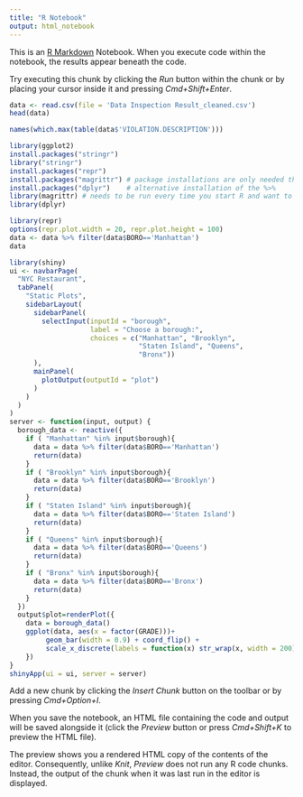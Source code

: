 ```yaml
---
title: "R Notebook"
output: html_notebook
---
```


This is an [R Markdown](http://rmarkdown.rstudio.com) Notebook. When you execute code within the notebook, the results appear beneath the code. 

Try executing this chunk by clicking the *Run* button within the chunk or by placing your cursor inside it and pressing *Cmd+Shift+Enter*. 

```r
data <- read.csv(file = 'Data Inspection Result_cleaned.csv')
head(data)
```
```r
names(which.max(table(data$'VIOLATION.DESCRIPTION')))
```
```r
library(ggplot2)
install.packages("stringr")
library("stringr")
install.packages("repr")
install.packages("magrittr") # package installations are only needed the first time you use it
install.packages("dplyr")    # alternative installation of the %>%
library(magrittr) # needs to be run every time you start R and want to use %>%
library(dplyr) 
```
```r
library(repr)
options(repr.plot.width = 20, repr.plot.height = 100)
data <- data %>% filter(data$BORO=='Manhattan')
data
```

```r
library(shiny)
ui <- navbarPage(
  "NYC Restaurant",
  tabPanel(
    "Static Plots",
    sidebarLayout(
      sidebarPanel(
        selectInput(inputId = "borough",
                    label = "Choose a borough:",
                    choices = c("Manhattan", "Brooklyn",
                                "Staten Island", "Queens",
                                "Bronx"))
      ),
      mainPanel(
        plotOutput(outputId = "plot")
      )
    )
  )
)
server <- function(input, output) {
  borough_data <- reactive({
    if ( "Manhattan" %in% input$borough){
      data = data %>% filter(data$BORO=='Manhattan')
      return(data)
    }
    if ( "Brooklyn" %in% input$borough){
      data = data %>% filter(data$BORO=='Brooklyn')
      return(data)
    }
    if ( "Staten Island" %in% input$borough){
      data = data %>% filter(data$BORO=='Staten Island')
      return(data)
    }
    if ( "Queens" %in% input$borough){
      data = data %>% filter(data$BORO=='Queens')
      return(data)
    }
    if ( "Bronx" %in% input$borough){
      data = data %>% filter(data$BORO=='Bronx')
      return(data)
    }
  })
  output$plot=renderPlot({
    data = borough_data()
    ggplot(data, aes(x = factor(GRADE)))+  
         geom_bar(width = 0.9) + coord_flip() +
         scale_x_discrete(labels = function(x) str_wrap(x, width = 200))
    })
}
shinyApp(ui = ui, server = server)
```


Add a new chunk by clicking the *Insert Chunk* button on the toolbar or by pressing *Cmd+Option+I*.

When you save the notebook, an HTML file containing the code and output will be saved alongside it (click the *Preview* button or press *Cmd+Shift+K* to preview the HTML file). 

The preview shows you a rendered HTML copy of the contents of the editor. Consequently, unlike *Knit*, *Preview* does not run any R code chunks. Instead, the output of the chunk when it was last run in the editor is displayed.


